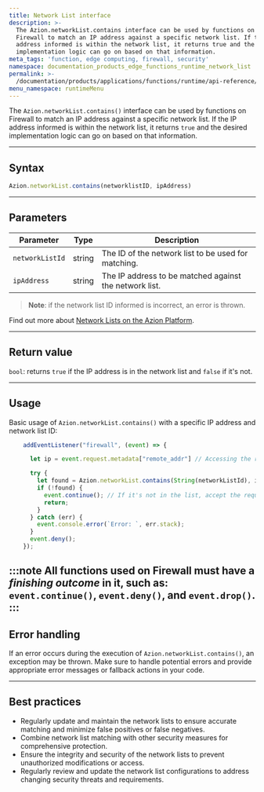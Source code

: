 ```yaml
---
title: Network List interface
description: >-
  The Azion.networkList.contains interface can be used by functions on Edge
  Firewall to match an IP address against a specific network list. If the IP
  address informed is within the network list, it returns true and the desired
  implementation logic can go on based on that information.
meta_tags: 'function, edge computing, firewall, security'
namespace: documentation_products_edge_functions_runtime_network_list
permalink: >-
  /documentation/products/applications/functions/runtime/api-reference/network-list/
menu_namespace: runtimeMenu
---
```


The `Azion.networkList.contains()` interface can be used by functions on Firewall to match an IP address against a specific network list. If the IP address informed is within the network list, it returns `true` and the desired implementation logic can go on based on that information.

---

## Syntax

```js
Azion.networkList.contains(networklistID, ipAddress)
```

---

## Parameters

| Parameter | Type | Description |
| - | - | - |
| `networkListId` | string | The ID of the network list to be used for matching. |
| `ipAddress` | string | The IP address to be matched against the network list. |

> **Note**: if the network list ID informed is incorrect, an error is thrown.

Find out more about [Network Lists on the Azion Platform](/en/documentation/products/secure/edge-firewall/network-layer-protection/network-lists/).

---

## Return value

`bool`: returns `true` if the IP address is in the network list and `false` if it's not.

---

## Usage

Basic usage of `Azion.networkList.contains()` with a specific IP address and network list ID:

```js
    addEventListener("firewall", (event) => {

      let ip = event.request.metadata["remote_addr"] // Accessing the remote address

      try {
        let found = Azion.networkList.contains(String(networkListId), ip); // Checking if the ip is in the list
        if (!found) {
          event.continue(); // If it's not in the list, accept the request
          return;
        }
      } catch (err) {
        event.console.error(`Error: `, err.stack);
      }
      event.deny();
    });
```

:::note 
All functions used on Firewall must have a *finishing outcome* in it, such as: `event.continue()`, `event.deny()`, and `event.drop()`.
:::
---

## Error handling

If an error occurs during the execution of `Azion.networkList.contains()`, an exception may be thrown. Make sure to handle potential errors and provide appropriate error messages or fallback actions in your code.

---

## Best practices

- Regularly update and maintain the network lists to ensure accurate matching and minimize false positives or false negatives.
- Combine network list matching with other security measures for comprehensive protection.
- Ensure the integrity and security of the network lists to prevent unauthorized modifications or access.
- Regularly review and update the network list configurations to address changing security threats and requirements.




